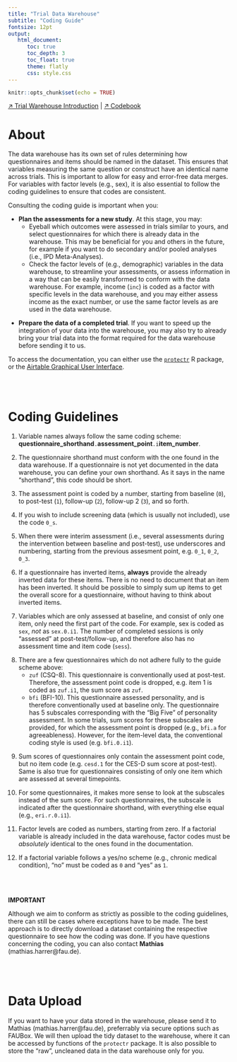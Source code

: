 ```yaml
---
title: "Trial Data Warehouse"
subtitle: "Coding Guide"
fontsize: 12pt
output: 
   html_document:
      toc: true
      toc_depth: 3
      toc_float: true
      theme: flatly
      css: style.css
---
```


```r
knitr::opts_chunk$set(echo = TRUE)
```

[&#8599; Trial Warehouse Introduction](/en/data-warehouse/) | [&#8599; Codebook](/en/data-warehouse/codebook)

\vspace{3in}

# About

The data warehouse has its own set of rules determining how questionnaires and items should be named in the dataset. This ensures that variables measuring the same question or construct have an identical name across trials. This is important to allow for easy and error-free data merges. For variables with factor levels (e.g., sex), it is also essential to follow the coding guidelines to ensure that codes are consistent.

Consulting the coding guide is important when you:

\vspace{3in}

* **Plan the assessments for a new study**. At this stage, you may: 
    + Eyeball which outcomes were assessed in trials similar to yours, and select questionnaires for which there is already data in the warehouse. This may be beneficial for you and others in the future, for example if you want to do secondary and/or pooled analyses (i.e., IPD Meta-Analyses). 
    + Check the factor levels of (e.g., demographic) variables in the data warehouse, to streamline your assessments, or assess information in a way that can be easily transformed to conform with the data warehouse. For example, income (`inc`) is coded as a factor with specific levels in the data warehouse, and you may either assess income as the exact number, or use the same factor levels as are used in the data warehouse.

\vspace{40pt}

* **Prepare the data of a completed trial**. If you want to speed up the integration of your data into the warehouse, you may also try to already bring your trial data into the format required for the data warehouse before sending it to us.


To access the documentation, you can either use the [`protectr`](protectr.netlify.com) R package, or the [Airtable Graphical User Interface](https://airtable.com/invite/l?inviteId=invIhrEACB0WXTK72&inviteToken=a411e1f71bc9338fd4964de26ec29ccf3106d7f984b67fc2e868930d3297df4e).

<br></br>

# Coding Guidelines

1. Variable names always follow the same coding scheme: **questionnaire_shorthand**`.`**assessment_point**`.i`**item_number**.

\vspace{40pt}

2. The questionnaire shorthand must conform with the one found in the data warehouse. If a questionnaire is not yet documented in the data warehouse, you can define your own shorthand. As it says in the name "shorthand", this code should be short.

\vspace{40pt}

3. The assessment point is coded by a number, starting from baseline (`0`), to post-test (`1`), follow-up (`2`), follow-up 2 (`3`), and so forth.

\vspace{40pt}

4. If you wish to include screening data (which is usually not included), use the code `0_s`.

\vspace{40pt}

5. When there were interim assessment (i.e., several assessments during the intervention between baseline and post-test), use underscores and numbering, starting from the previous assesment point, e.g. `0_1`, `0_2`, `0_3`.

\vspace{40pt}

6. If a questionnaire has inverted items, **always** provide the already inverted data for these items. There is no need to document that an item has been inverted. It should be possible to simply sum up items to get the overall score for a questionnaire, without having to think about inverted items.

\vspace{40pt}

7. Variables which are only assessed at baseline, and consist of only one item, only need the first part of the code. For example, sex is coded as `sex`, *not* as `sex.0.i1`. The number of completed sessions is only "assessed" at post-test/follow-up, and therefore also has no assessment time and item code (`sess`).

\vspace{40pt}

8. There are a few questionnaires which do not adhere fully to the guide scheme above:
    + `zuf` (CSQ-8). This questionnaire is conventionally used at post-test. Therefore, the assessment point code is dropped, e.g. item 1 is coded as `zuf.i1`, the sum score as `zuf`.
    + `bfi` (BFI-10). This questionnaire assessed personality, and is therefore conventionally used at baseline only. The questionnaire has 5 subscales corresponding with the "Big Five" of personality assessment. In some trials, sum scores for these subscales are provided, for which the assessment point is dropped (e.g., `bfi.a` for agreeableness). However, for the item-level data, the conventional coding style is used (e.g. `bfi.0.i1`).
    
\vspace{40pt}
    
9. Sum scores of questionnaires only contain the assessment point code, but no item code (e.g. `cesd.1` for the CES-D sum score at post-test). Same is also true for questionnaires consisting of only one item which are assessed at several timepoints.

\vspace{40pt}

10. For some questionnaires, it makes more sense to look at the subscales instead of the sum score. For such questionnaires, the subscale is indicated after the questionnaire shorthand, with everything else equal (e.g., `eri.r.0.i1`).

\vspace{40pt}

11. Factor levels are coded as numbers, starting from zero. If a factorial variable is already included in the data warehouse, factor codes must be *absolutely* identical to the ones found in the documentation.

\vspace{40pt}

12. If a factorial variable follows a yes/no scheme (e.g., chronic medical condition), "no" must be coded as `0` and "yes" as `1`.


<br></br>

:::: {.blackbox data-latex=""}
::: {.center data-latex=""}
**IMPORTANT**
:::

Although we aim to conform as strictly as possible to the coding guidelines, there can still be cases where exceptions have to be made. The best approach is to directly download a dataset containing the respective questionnaire to see how the coding was done. If you have questions concerning the coding, you can also contact **Mathias** (mathias.harrer@fau.de).
::::
    

<br></br>

# Data Upload

If you want to have your data stored in the warehouse, please send it to Mathias (mathias.harrer@fau.de), preferrably via secure options such as FAUBox. We will then upload the tidy dataset to the warehouse, where it can be accessed by functions of the `protectr` package. It is also possible to store the "raw", uncleaned data in the data warehouse only for you.




